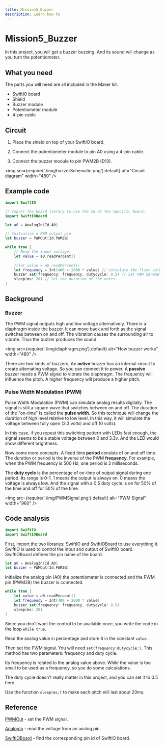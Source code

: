 ```yaml
---
title: Mission5_Buzzer
description: Learn how to
---
```


# Mission5_Buzzer

In this project, you will get a buzzer buzzing. And its sound will change as you turn the potentiometer.

## What you need

The parts you will need are all included in the Maker kit.

- SwiftIO board
- Shield
- Buzzer module
- Potentiometer module
- 4-pin cable


## Circuit

1. Place the shield on top of your SwiftIO board.

2. Connect the potentiometer module to pin A0 using a 4-pin cable.

3. Connect the buzzer module to pin PWM2B (D10).

<img
  src={require('./img/buzzerSchematic.png').default}
  alt="Circuit diagram" width="480"
/>


## Example code

```swift
import SwiftIO

// Import the board library to use the Id of the specific board.
import SwiftIOBoard

let a0 = AnalogIn(Id.A0)

// Initialize a PWM output pin.
let buzzer = PWMOut(Id.PWM2B)

while true {
    // Read the input voltage.
    let value = a0.readPercent()
    
    //let value = a0.readPercent()
    let frequency = Int(400 + 2000 * value) // calculate the float value into Int type to serve as frequency.
    buzzer.set(frequency: frequency, dutycycle: 0.5) // Set PWM parameters.
    sleep(ms: 20) // Set the duration of the notes.
}
```


## Background

### Buzzer

The PWM signal outputs high and low voltage alternatively. There is a diaphragm inside the buzzer. It can move back and forth as the signal switches between on and off. The vibration causes the surrounding air to vibrate. Thus the buzzer produces the sound. 

<img
  src={require('./img/diaphragm.png').default}
  alt="How buzzer works" width="480"
/>

There are two kinds of buzzers. An **active** buzzer has an internal circuit to create alternating voltage. So you can connect it to power. A **passive** buzzer needs a PWM signal to vibrate the diaphragm. The frequency will influence the pitch. A higher frequency will produce a higher pitch.


### Pulse Width Modulation (PWM)

Pulse Width Modulation (PWM) can simulate analog results digitally. The signal is still a square wave that switches between on and off. The duration of the "on-time" is called the **pulse width**. So this technique will change the duration of high level relative to low level. In this way, it will simulate the voltage between fully open (3.3 volts) and off (0 volts).  

In this case, if you repeat this switching pattern with LEDs fast enough, the signal seems to be a stable voltage between 0 and 3.3v. And the LED would show different brightness.

Now come more concepts. A fixed time **period** consists of on and off time. The duration or period is the inverse of the PWM **frequency**. For example, when the PWM frequency is 500 Hz, one period is 2 milliseconds.

The **duty cycle** is the percentage of on-time of output signal during one period. Its range is 0-1. 1 means the output is always on. 0 means the voltage is always low. And the signal with a 0.5 duty cycle is on for 50% of the time and off for 50% of the time.


<img
  src={require('./img/PWMSignal.png').default}
  alt="PWM Signal" width="960"
/>



## Code analysis
```swift
import SwiftIO
import SwiftIOBoard
```
First, import the two libraries: [SwiftIO](https://swiftioapi.madmachine.io/) and [SwiftIOBoard](https://github.com/madmachineio/MadBoards/blob/main/Sources/SwiftIOBoard/Id.swift) to use everything it. SwiftIO is used to control the input and output of SwiftIO board. SwiftIOBoard defines the pin name of the board.


```swift
let a0 = AnalogIn(Id.A0)
let buzzer = PWMOut(Id.PWM2B)
```
Initialize the analog pin (A0) the potentiometer is connected and the PWM pin (PWM2B) the buzzer is connected.

```swift
while true {
    let value = a0.readPercent()
    let frequency = Int(400 + 2000 * value) 
    buzzer.set(frequency: frequency, dutycycle: 0.5)
    sleep(ms: 20) 
}
```
Since you don't want the control to be available once, you write the code in the loop `while true`.

Read the analog value in percentage and store it in the constant `value`.

Then set the PWM signal. You will need `set(frequency:dutycycle:)`. This method has two parameters: frequency and duty cycle.

Its frequency is related to the analog value above. While the value is too small to be used as a frequency, so you do some calculations.

The duty cycle doesn't really matter in this project, and you can set it to 0.5 here.

Use the function `sleep(ms:)` to make each pitch will last about 20ms.

## Reference

[PWMOut](https://swiftioapi.madmachine.io/Classes/PWMOut.html) - set the PWM signal.

[AnalogIn](https://swiftioapi.madmachine.io/Classes/AnalogIn.html) - read the voltage from an analog pin.


[SwiftIOBoard](https://github.com/madmachineio/MadBoards/blob/main/Sources/SwiftIOBoard/Id.swift) - find the corresponding pin id of SwiftIO board.
